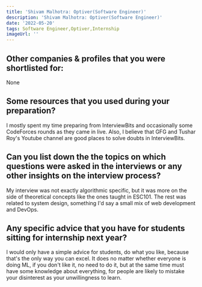```yaml
---
title: 'Shivam Malhotra: Optiver(Software Engineer)'
description: 'Shivam Malhotra: Optiver(Software Engineer)'
date: '2022-05-20'
tags: Software Engineer,Optiver,Internship
imageUrl: ''
---
```


## Other companies & profiles that you were shortlisted for:
None

## Some resources that you used during your preparation?
I mostly spent my time preparing from InterviewBits and occasionally some CodeForces rounds as they came in live. Also, I believe that GFG and Tushar Roy's Youtube channel are good places to solve doubts in InterviewBits.

## Can you list down the the topics on which questions were asked in the interviews or any other insights on the interview process?
My interview was not exactly algorithmic specific, but it was more on the side of theoretical concepts like the ones taught in ESC101. The rest was related to system design, something I'd say a small mix of web development and DevOps.

## Any specific advice that you have for students sitting for internship next year?
I would only have a simple advice for students, do what you like, because that's the only way you can excel. It does no matter whether everyone is doing ML, if you don't like it, no need to do it, but at the same time must have some knowledge about everything, for people are likely to mistake your disinterest as your unwillingness to learn.

